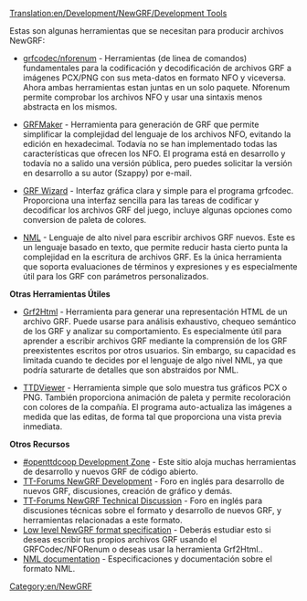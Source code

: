 [[Translation:en/Development/NewGRF/Development Tools]]
{{es/Traducción|en/Development/NewGRF/Development Tools|30}}

Estas son algunas herramientas que se necesitan para producir archivos NewGRF:

* [http://www.openttd.org/download-grfcodec grfcodec/nforenum] - Herramientas (de linea de comandos) fundamentales para la codificación y decodificación de archivos GRF a imágenes PCX/PNG con sus meta-datos en formato NFO y viceversa. Ahora ambas herramientas estan juntas en un solo paquete. Nforenum permite comprobar los archivos NFO y usar una sintaxis menos abstracta en los mismos.

* [http://www.tt-forums.net/viewtopic.php?f=68&t=10167 GRFMaker] - Herramienta para generación de GRF que permite simplificar la complejidad del lenguaje de los archivos NFO, evitando la edición en hexadecimal. Todavía no se han implementado todas las características que ofrecen los NFO. El programa está en desarrollo y todavía no a salido una versión pública, pero puedes solicitar la versión en desarrollo a su autor (Szappy) por e-mail.

* [http://www.andreszsogon.com/grf-wizard/ GRF Wizard] - Interfaz gráfica clara y simple para el programa grfcodec. Proporciona una interfaz sencilla para las tareas de codificar y decodificar los archivos GRF del juego, incluye algunas opciones como conversion de paleta de colores.

* [http://dev.openttdcoop.org/projects/nml NML] - Lenguaje de alto nivel para escribir archivos GRF nuevos. Este es un lenguaje basado en texto, que permite reducir hasta cierto punta la complejidad en la escritura de archivos GRF. Es la única herramienta que soporta evaluaciones de términos y expresiones y es especialmente útil para los GRF con parámetros personalizados.

'''Otras Herramientas Útiles'''

* [http://dev.openttdcoop.org/projects/grf2html Grf2Html] - Herramienta para generar una representación HTML de un archivo GRF. Puede usarse para análisis exhaustivo, chequeo semántico de los GRF y analizar su comportamiento. Es especialmente útil para aprender a escribir archivos GRF mediante la comprensión de los GRF preexistentes escritos por otros usuarios. Sin embargo, su capacidad es limitada cuando te decides por el lenguaje de algo nivel NML, ya que podría saturarte de detalles que son abstraidos por NML.

* [http://dev.openttdcoop.org/projects/ttdviewer TTDViewer] - Herramienta simple que solo muestra tus gráficos PCX o PNG. También proporciona animación de paleta y permite recoloración con colores de la compañía. El programa auto-actualiza las imágenes a medida que las editas, de forma tal que proporciona una vista previa inmediata.

'''Otros Recursos'''

* [http://dev.openttdcoop.org #openttdcoop Development Zone] - Este sitio aloja muchas herramientas de desarrollo y nuevos GRF de código abierto.
* [http://www.tt-forums.net/viewforum.php?f=26 TT-Forums NewGRF Development] - Foro en inglés para desarrollo de nuevos GRF, discusiones, creación de gráfico y demás.
* [http://www.tt-forums.net/viewforum.php?f=68 TT-Forums NewGRF Technical Discussion] - Foro en inglés para discusiones técnicas sobre el formato y desarrollo de nuevos GRF, y herramientas relacionadas a este formato.
* [http://newgrf-specs.tt-wiki.net/wiki/Main_Page Low level NewGRF format specification] - Deberás estudiar esto si deseas escribir tus propios archivos GRF usando el GRFCodec/NFORenum o deseas usar la herramienta Grf2Html..
* [http://newgrf-specs.tt-wiki.net/wiki/NML:Main NML documentation] - Especificaciones y documentación sobre el formato NML.


[[Category:en/NewGRF]]